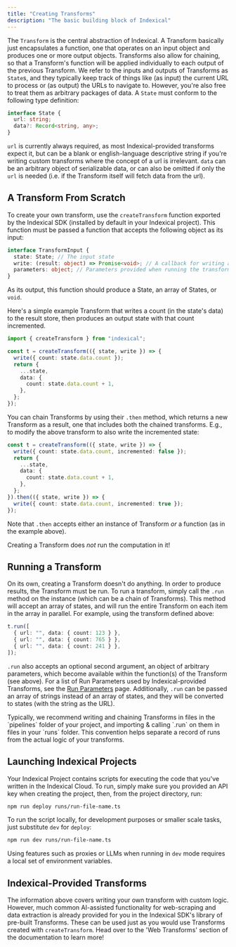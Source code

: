```yaml
---
title: "Creating Transforms"
description: "The basic building block of Indexical"
---
```


The `Transform` is the central abstraction of Indexical. A Transform basically just encapsulates a function, one that operates on an input object and produces one or more output objects. Transforms also allow for chaining, so that a Transform's function will be applied individually to each output of the previous Transform. We refer to the inputs and outputs of Transforms as `State`s, and they typically keep track of things like (as input) the current URL to process or (as output) the URLs to navigate to. However, you're also free to treat them as arbitrary packages of data. A `State` must conform to the following type definition:

```ts
interface State {
  url: string;
  data?: Record<string, any>;
}
```

`url` is currently always required, as most Indexical-provided transforms expect it, but can be a blank or english-language descriptive string if you're writing custom transforms where the concept of a url is irrelevant. `data` can be an arbitrary object of serializable data, or can also be omitted if only the `url` is needed (i.e. if the Transform itself will fetch data from the url).

## A Transform From Scratch

To create your own transform, use the `createTransform` function exported by the Indexical SDK (installed by default in your Indexical project). This function must be passed a function that accepts the following object as its input:

```ts
interface TransformInput {
  state: State; // The input state
  write: (result: object) => Promise<void>; // A callback for writing a result to the result store.
  parameters: object; // Parameters provided when running the transform
}
```

As its output, this function should produce a State, an array of States, or `void`.

Here's a simple example Transform that writes a count (in the state's data) to the result store, then produces an output state with that count incremented.

```ts
import { createTransform } from "indexical";

const t = createTransform(({ state, write }) => {
  write({ count: state.data.count });
  return {
    ...state,
    data: {
      count: state.data.count + 1,
    },
  };
});
```

You can chain Transforms by using their `.then` method, which returns a new Transform as a result, one that includes both the chained transforms. E.g., to modify the above transform to also write the incremented state:

```ts
const t = createTransform(({ state, write }) => {
  write({ count: state.data.count, incremented: false });
  return {
    ...state,
    data: {
      count: state.data.count + 1,
    },
  };
}).then(({ state, write }) => {
  write({ count: state.data.count, incremented: true });
});
```

Note that `.then` accepts either an instance of Transform _or_ a function (as in the example above).

<Info>Creating a Transform does _not_ run the computation in it!</Info>

## Running a Transform

On its own, creating a Transform doesn't do anything. In order to produce results, the Transform must be run. To run a transform, simply call the `.run` method on the instance (which can be a chain of Transforms). This method will accept an array of states, and will run the entire Transform on each item in the array in parallel. For example, using the transform defined above:

```ts
t.run([
  { url: "", data: { count: 123 } },
  { url: "", data: { count: 765 } },
  { url: "", data: { count: 241 } },
]);
```

`.run` also accepts an optional second argument, an object of arbitrary parameters, which become available within the function(s) of the Transform (see above). For a list of Run Parameters used by Indexical-provided Transforms, see the [Run Parameters](/start/run-parameters) page.
Additionally, `.run` can be passed an array of strings instead of an array of states, and they will be converted to states (with the string as the URL).

<Tip>
  Typically, we recommend writing and chaining Transforms in files in the
  `pipelines` folder of your project, and importing & calling `.run` on them in
  files in your `runs` folder. This convention helps separate a record of runs
  from the actual logic of your transforms.
</Tip>

## Launching Indexical Projects

Your Indexical Project contains scripts for executing the code that you've written in the Indexical Cloud. To run, simply make sure you provided an API key when creating the project, then, from the project directory, run:

```bash
npm run deploy runs/run-file-name.ts
```

To run the script locally, for development purposes or smaller scale tasks, just substitute `dev` for `deploy`:

```bash
npm run dev runs/run-file-name.ts
```

Using features such as proxies or LLMs when running in `dev` mode requires a local set of environment variables.

## Indexical-Provided Transforms

The information above covers writing your own transform with custom logic. However, much common AI-assisted functionality for web-scraping and data extraction is already provided for you in the Indexical SDK's library of pre-built Transforms. These can be used just as you would use Transforms created with `createTransform`. Head over to the 'Web Transforms' section of the documentation to learn more!

